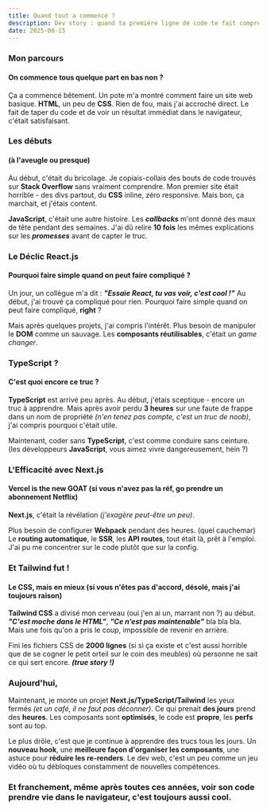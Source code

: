 ```yaml
---
title: Quand tout a commencé ?
description: Dev story : quand ta première ligne de code te fait comprendre que c'est ça que tu veux faire dans ta vie de tous les jours. (spoiler : c'est très émouvant)
date: 2025-08-15
---
```


<Stack className="pb-6" />

### Mon parcours
#### On commence tous quelque part en bas non ?

<div className="mt-3" />

Ça a commencé bêtement.
Un pote m'a montré comment faire un site web basique. **HTML**, un peu de **CSS**.
Rien de fou, mais j'ai accroché direct.
Le fait de taper du code et de voir un résultat immédiat dans le navigateur, c'était satisfaisant.

<Separator className="mt-8" />

### Les débuts
#### (à l'aveugle ou presque)

<div className="mt-3" />

Au début, c'était du bricolage.
Je copiais-collais des bouts de code trouvés sur **Stack Overflow** sans vraiment comprendre.
Mon premier site était horrible - des divs partout, du **CSS** inline, zéro responsive.
Mais bon, ça marchait, et j'étais content.

**JavaScript**, c'était une autre histoire.
Les _**callbacks**_ m'ont donné des maux de tête pendant des semaines.
J'ai dû relire **10 fois** les mêmes explications sur les _**promesses**_ avant de capter le truc.

<Separator className="mt-8" />

### Le Déclic React.js
#### Pourquoi faire simple quand on peut faire compliqué ?

<div className="mt-3" />

Un jour, un collègue m'a dit : _**"Essaie React, tu vas voir, c'est cool !"**_
Au début, j'ai trouvé ça compliqué pour rien.
Pourquoi faire simple quand on peut faire compliqué, **right** ?

Mais après quelques projets, j'ai compris l'intérêt.
Plus besoin de manipuler le **DOM** comme un sauvage.
Les **composants réutilisables**, c'était un _game changer_.

<ReactIcon className="size-7 md:size-8 mt-3" />

<Separator className="mt-8" />

### TypeScript ?
#### C'est quoi encore ce truc ?

<div className="mt-3" />

**TypeScript** est arrivé peu après.
Au début, j'étais sceptique - encore un truc à apprendre.
Mais après avoir perdu **3 heures** sur une faute de frappe dans un nom de propriété
_(n'en tenez pas compte, c'est un truc de noob)_, j'ai compris pourquoi c'était utile.

Maintenant, coder sans **TypeScript**, c'est comme conduire sans ceinture.
(les développeurs **JavaScript**, vous aimez vivre dangereusement, hein ?)

<TypeScriptIcon className="size-7 md:size-8 mt-3" />

<Separator className="mt-8" />

### L'Efficacité avec Next.js
#### Vercel is the new GOAT (si vous n'avez pas la réf, go prendre un abonnement Netflix)

<div className="mt-3" />

**Next.js**, c'était la révélation _(j'exagère peut-être un peu)_.

Plus besoin de configurer **Webpack** pendant des heures. (quel cauchemar)
Le **routing automatique**, le **SSR**, les **API routes**, tout était là, prêt à l'emploi.
J'ai pu me concentrer sur le code plutôt que sur la config.

<NextJSIcon className="size-7 md:size-8 mt-3" />

<Separator className="mt-8" />

### Et Tailwind fut !
#### Le CSS, mais en mieux (si vous n'êtes pas d'accord, désolé, mais j'ai toujours raison)

<div className="mt-3" />

**Tailwind CSS** a divisé mon cerveau (oui j'en ai un, marrant non ?) au début.
_**"C'est moche dans le HTML"**_, _**"Ce n'est pas maintenable"**_ bla bla bla.
Mais une fois qu'on a pris le coup, impossible de revenir en arrière.

Fini les fichiers CSS de **2000 lignes**
(si si ça existe et c'est aussi horrible que de se cogner le petit orteil sur le coin des meubles)
où personne ne sait ce qui sert encore. _**(true story !)**_

<TailwindIcon className="size-7 md:size-8 mt-3" />

<Separator className="mt-8" />

### Aujourd'hui, <CurrentDate format="full" />

Maintenant, je monte un projet **Next.js/TypeScript/Tailwind** les yeux fermés _(et un café, il ne faut pas déconner)_.
Ce qui prenait **des jours** prend des **heures**.
Les composants sont **optimisés**, le code est **propre**, les **perfs** sont au top.

Le plus drôle, c'est que je continue à apprendre des trucs tous les jours.
Un **nouveau hook**, une **meilleure façon d'organiser les composants**, une astuce pour **réduire les re-renders**.
Le dev web, c'est un peu comme un jeu vidéo où tu débloques constamment de nouvelles compétences.

<Separator className="mt-8" />

### Et franchement, même après toutes ces années, voir son code prendre vie dans le navigateur, c'est toujours aussi cool.

<div className="mb-10" />
